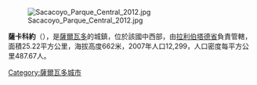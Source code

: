 [[Image:Sacacoyo_Parque_Central_2012.jpg|right]]

'''薩卡科約'''（{{lang-es|Sacacoyo}}），是[[薩爾瓦多|薩爾瓦多]]的城鎮，位於該國中西部，由[[拉利伯塔德省|拉利伯塔德省]]負責管轄，面積25.22平方公里，海拔高度662米，2007年人口12,299，人口密度每平方公里487.67人。

{{Coord|13|44|N|89|28|W|display=title}}

{{ElSalvador-geo-stub}}
[[Category:薩爾瓦多城市|Category:薩爾瓦多城市]]